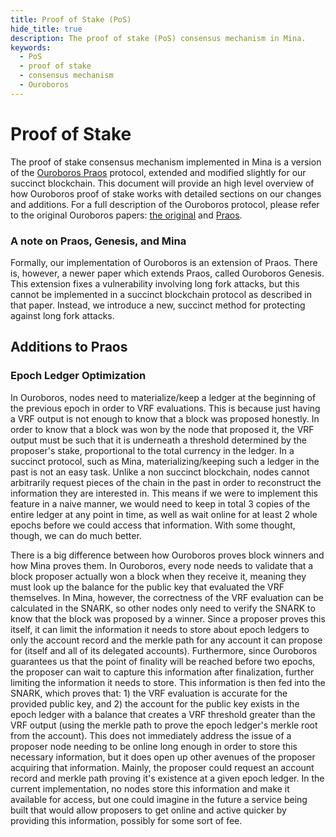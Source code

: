 ```yaml
---
title: Proof of Stake (PoS)
hide_title: true
description: The proof of stake (PoS) consensus mechanism in Mina.
keywords:
  - PoS
  - proof of stake
  - consensus mechanism
  - Ouroboros
---
```


# Proof of Stake

The proof of stake consensus mechanism implemented in Mina is a version of the [Ouroboros Praos](https://iohk.io/research/papers/#XJ6MHFXX) protocol, extended and modified slightly for our succinct blockchain. This document will provide an high level overview of how Ouroboros proof of stake works with detailed sections on our changes and additions. For a full description of the Ouroboros protocol, please refer to the original Ouroboros papers: [the original](https://eprint.iacr.org/2016/889.pdf) and [Praos](https://eprint.iacr.org/2017/573.pdf).

### A note on Praos, Genesis, and Mina

Formally, our implementation of Ouroboros is an extension of Praos. There is, however, a newer paper which extends Praos, called Ouroboros Genesis. This extension fixes a vulnerability involving long fork attacks, but this cannot be implemented in a succinct blockchain protocol as described in that paper. Instead, we introduce a new, succinct method for protecting against long fork attacks.

## Additions to Praos

### Epoch Ledger Optimization

In Ouroboros, nodes need to materialize/keep a ledger at the beginning of the previous epoch in order to VRF evaluations. This is because just having a VRF output is not enough to know that a block was proposed honestly. In order to know that a block was won by the node that proposed it, the VRF output must be such that it is underneath a threshold determined by the proposer's stake, proportional to the total currency in the ledger. In a succinct protocol, such as Mina, materializing/keeping such a ledger in the past is not an easy task. Unlike a non succinct blockchain, nodes cannot arbitrarily request pieces of the chain in the past in order to reconstruct the information they are interested in. This means if we were to implement this feature in a naive manner, we would need to keep in total 3 copies of the entire ledger at any point in time, as well as wait online for at least 2 whole epochs before we could access that information. With some thought, though, we can do much better.

There is a big difference between how Ouroboros proves block winners and how Mina proves them. In Ouroboros, every node needs to validate that a block proposer actually won a block when they receive it, meaning they must look up the balance for the public key that evaluated the VRF themselves. In Mina, however, the correctness of the VRF evaluation can be calculated in the SNARK, so other nodes only need to verify the SNARK to know that the block was proposed by a winner. Since a proposer proves this itself, it can limit the information it needs to store about epoch ledgers to only the account record and the merkle path for any account it can propose for (itself and all of its delegated accounts). Furthermore, since Ouroboros guarantees us that the point of finality will be reached before two epochs, the proposer can wait to capture this information after finalization, further limiting the information it needs to store. This information is then fed into the SNARK, which proves that: 1) the VRF evaluation is accurate for the provided public key, and 2) the account for the public key exists in the epoch ledger with a balance that creates a VRF threshold greater than the VRF output (using the merkle path to prove the epoch ledger's merkle root from the account). This does not immediately address the issue of a proposer node needing to be online long enough in order to store this necessary information, but it does open up other avenues of the proposer acquiring that information. Mainly, the proposer could request an account record and merkle path proving it's existence at a given epoch ledger. In the current implementation, no nodes store this information and make it available for access, but one could imagine in the future a service being built that would allow proposers to get online and active quicker by providing this information, possibly for some sort of fee.

<!-- ### Long Fork Attack Prevention Section -->
